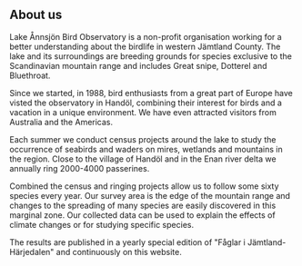 ## About us

Lake Ånnsjön Bird Observatory is a non-profit organisation working for a better understanding about the birdlife in western Jämtland County. The lake and its surroundings are breeding grounds for species exclusive to the Scandinavian mountain range and includes Great snipe, Dotterel and Bluethroat.

Since we started, in 1988, bird enthusiasts from a great part of Europe have visted the observatory in Handöl, combining their interest for birds and a vacation in a unique environment. We have even attracted visitors from Australia and the Americas.

Each summer we conduct census projects around the lake to study the occurrence of seabirds and waders on mires, wetlands and mountains in the region. Close to the village of Handöl and in the Enan river delta we annually ring 2000-4000 passerines.

Combined the census and ringing projects allow us to follow some sixty species every year. Our survey area is the edge of the mountain range and changes to the spreading of many species are easily discovered in this marginal zone. Our collected data can be used to explain the effects of climate changes or for studying specific species.

The results are published in a yearly special edition of "Fåglar i Jämtland-Härjedalen" and continuously on this website.
